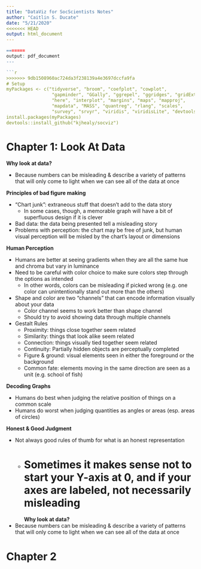 ```yaml
---
title: "DataViz for SocScientists Notes"
author: "Caitlin S. Ducate"
date: "5/21/2020"
<<<<<<< HEAD
output: html_document
---
```


```r
=======
output: pdf_document
---

```r
>>>>>>> 9db1508960ac724da3f238139a4e3697dccfa9fa
# Setup
myPackages <- c("tidyverse", "broom", "coefplot", "cowplot",
                 "gapminder", "GGally", "ggrepel", "ggridges", "gridExtra",
                 "here", "interplot", "margins", "maps", "mapproj",
                 "mapdata", "MASS", "quantreg", "rlang", "scales",
                 "survey", "srvyr", "viridis", "viridisLite", "devtools")
install.packages(myPackages)
devtools::install_github("kjhealy/socviz")

```

# Chapter 1: Look At Data

**Why look at data?**

* Because numbers can be misleading & describe a variety of patterns that will only come to light when we can see all of the data at once

**Principles of bad figure making**

* "Chart junk": extraneous stuff that doesn't add to the data story
  + In some cases, though, a memorable graph will have a bit of superfluous design if it is clever
* Bad data: the data being presented tell a misleading story
* Problems with perception: the chart may be free of junk, but human visual perception will be misled by the chart's layout or dimensions

**Human Perception**

* Humans are better at seeing gradients when they are all the same hue and chroma but vary in luminance
* Need to be careful with color choice to make sure colors step through the options as intended
  + In other words, colors can be misleading if picked wrong (e.g. one color can unintentionally stand out more than the others)
* Shape and color are two "channels" that can encode information visually about your data
  + Color channel seems to work better than shape channel
  + Should try to avoid showing data through multiple channels
* Gestalt Rules
  + Proximity: things close together seem related
  + Similarity: things that look alike seem related
  + Connection: things visually tied together seem related
  + Continuity: Partially hidden objects are perceptually completed
  + Figure & ground: visual elements seen in either the foreground or the background
  + Common fate: elements moving in the same direction are seen as a unit (e.g. school of fish)

**Decoding Graphs**

* Humans do best when judging the relative position of things on a common scale
* Humans do worst when judging quantities as angles or areas (esp. areas of circles)

**Honest & Good Judgment** 

* Not always good rules of thumb for what is an honest representation
  + Sometimes it makes sense not to start your Y-axis at 0, and if your axes are labeled, not necessarily misleading
=======
**Why look at data?** 
* Because numbers can be misleading & describe a variety of patterns that will only come to light when we can see all of the data at once

# Chapter 2





